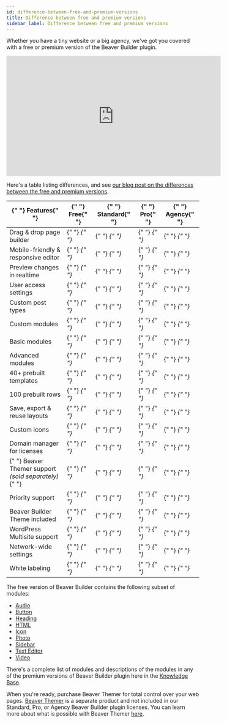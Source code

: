 ```yaml
---
id: difference-between-free-and-premium-versions
title: Difference between free and premium versions
sidebar_label: Difference between free and premium versions
---
```


Whether you have a tiny website or a big agency, we've got you covered with a
free or premium version of the Beaver Builder plugin.

<div className="embed-responsive">
  <iframe width="560" height="315" src="https://www.youtube.com/embed/xw9F_qJY4FA" title="YouTube video player" frameborder="0" allow="accelerometer; autoplay; clipboard-write; encrypted-media; gyroscope; picture-in-picture" allowfullscreen></iframe>
</div>

Here's a table listing differences, and see [our blog post on the differences
between the free and premium versions](https://www.wpbeaverbuilder.com/beaver-builder-free-vs-paid-premium-version/).

<table className="table-comparison">
  <thead>
    <tr>
      <th>
        {" "}
        <strong> Features</strong>{" "}
      </th>
      <th>
        {" "}
        <strong>Free</strong>{" "}
      </th>
      <th>
        {" "}
        <strong>Standard</strong>{" "}
      </th>
      <th>
        {" "}
        <strong>Pro</strong>{" "}
      </th>
      <th>
        {" "}
        <strong>Agency</strong>{" "}
      </th>
    </tr>
  </thead>
  <tbody>
    <tr>
      <td> Drag &amp; drop page builder </td>
      <td>
        {" "}
        <i
          className="fas fa-check"
          aria-hidden="true"
          style={{ color: "#2ecc71" }}
        />{" "}
      </td>
      <td>
        {" "}
        <i
          className="fas fa-check"
          aria-hidden="true"
          style={{ color: "#2ecc71" }}
        />{" "}
      </td>
      <td>
        {" "}
        <i
          className="fas fa-check"
          aria-hidden="true"
          style={{ color: "#2ecc71" }}
        />{" "}
      </td>
      <td>
        {" "}
        <i
          className="fas fa-check"
          aria-hidden="true"
          style={{ color: "#2ecc71" }}
        />{" "}
      </td>
    </tr>
    <tr>
      <td> Mobile-friendly &amp; responsive editor </td>
      <td>
        {" "}
        <i
          className="fas fa-check"
          aria-hidden="true"
          style={{ color: "#2ecc71" }}
        />{" "}
      </td>
      <td>
        {" "}
        <i
          className="fas fa-check"
          aria-hidden="true"
          style={{ color: "#2ecc71" }}
        />{" "}
      </td>
      <td>
        {" "}
        <i
          className="fas fa-check"
          aria-hidden="true"
          style={{ color: "#2ecc71" }}
        />{" "}
      </td>
      <td>
        {" "}
        <i
          className="fas fa-check"
          aria-hidden="true"
          style={{ color: "#2ecc71" }}
        />{" "}
      </td>
    </tr>
    <tr>
      <td> Preview changes in realtime </td>
      <td>
        {" "}
        <i
          className="fas fa-check"
          aria-hidden="true"
          style={{ color: "#2ecc71" }}
        />{" "}
      </td>
      <td>
        {" "}
        <i
          className="fas fa-check"
          aria-hidden="true"
          style={{ color: "#2ecc71" }}
        />{" "}
      </td>
      <td>
        {" "}
        <i
          className="fas fa-check"
          aria-hidden="true"
          style={{ color: "#2ecc71" }}
        />{" "}
      </td>
      <td>
        {" "}
        <i
          className="fas fa-check"
          aria-hidden="true"
          style={{ color: "#2ecc71" }}
        />{" "}
      </td>
    </tr>
    <tr>
      <td> User access settings </td>
      <td>
        {" "}
        <i
          className="fas fa-check"
          aria-hidden="true"
          style={{ color: "#2ecc71" }}
        />{" "}
      </td>
      <td>
        {" "}
        <i
          className="fas fa-check"
          aria-hidden="true"
          style={{ color: "#2ecc71" }}
        />{" "}
      </td>
      <td>
        {" "}
        <i
          className="fas fa-check"
          aria-hidden="true"
          style={{ color: "#2ecc71" }}
        />{" "}
      </td>
      <td>
        {" "}
        <i
          className="fas fa-check"
          aria-hidden="true"
          style={{ color: "#2ecc71" }}
        />{" "}
      </td>
    </tr>
    <tr>
      <td> Custom post types </td>
      <td>
        {" "}
        <i
          className="fas fa-check"
          aria-hidden="true"
          style={{ color: "#2ecc71" }}
        />{" "}
      </td>
      <td>
        {" "}
        <i
          className="fas fa-check"
          aria-hidden="true"
          style={{ color: "#2ecc71" }}
        />{" "}
      </td>
      <td>
        {" "}
        <i
          className="fas fa-check"
          aria-hidden="true"
          style={{ color: "#2ecc71" }}
        />{" "}
      </td>
      <td>
        {" "}
        <i
          className="fas fa-check"
          aria-hidden="true"
          style={{ color: "#2ecc71" }}
        />{" "}
      </td>
    </tr>
    <tr>
      <td> Custom modules </td>
      <td>
        {" "}
        <i
          className="fas fa-check"
          aria-hidden="true"
          style={{ color: "#2ecc71" }}
        />{" "}
      </td>
      <td>
        {" "}
        <i
          className="fas fa-check"
          aria-hidden="true"
          style={{ color: "#2ecc71" }}
        />{" "}
      </td>
      <td>
        {" "}
        <i
          className="fas fa-check"
          aria-hidden="true"
          style={{ color: "#2ecc71" }}
        />{" "}
      </td>
      <td>
        {" "}
        <i
          className="fas fa-check"
          aria-hidden="true"
          style={{ color: "#2ecc71" }}
        />{" "}
      </td>
    </tr>
    <tr>
      <td> Basic modules </td>
      <td>
        {" "}
        <i
          className="fas fa-check"
          aria-hidden="true"
          style={{ color: "#2ecc71" }}
        />{" "}
      </td>
      <td>
        {" "}
        <i
          className="fas fa-check"
          aria-hidden="true"
          style={{ color: "#2ecc71" }}
        />{" "}
      </td>
      <td>
        {" "}
        <i
          className="fas fa-check"
          aria-hidden="true"
          style={{ color: "#2ecc71" }}
        />{" "}
      </td>
      <td>
        {" "}
        <i
          className="fas fa-check"
          aria-hidden="true"
          style={{ color: "#2ecc71" }}
        />{" "}
      </td>
    </tr>
    <tr>
      <td> Advanced modules </td>
      <td>
        {" "}
        <i className="fas fa-minus" style={{ color: "#e74c3c" }} />{" "}
      </td>
      <td>
        {" "}
        <i
          className="fas fa-check"
          aria-hidden="true"
          style={{ color: "#2ecc71" }}
        />{" "}
      </td>
      <td>
        {" "}
        <i
          className="fas fa-check"
          aria-hidden="true"
          style={{ color: "#2ecc71" }}
        />{" "}
      </td>
      <td>
        {" "}
        <i
          className="fas fa-check"
          aria-hidden="true"
          style={{ color: "#2ecc71" }}
        />{" "}
      </td>
    </tr>
    <tr>
      <td> 40+ prebuilt templates </td>
      <td>
        {" "}
        <i className="fas fa-minus" style={{ color: "#e74c3c" }} />{" "}
      </td>
      <td>
        {" "}
        <i
          className="fas fa-check"
          aria-hidden="true"
          style={{ color: "#2ecc71" }}
        />{" "}
      </td>
      <td>
        {" "}
        <i
          className="fas fa-check"
          aria-hidden="true"
          style={{ color: "#2ecc71" }}
        />{" "}
      </td>
      <td>
        {" "}
        <i
          className="fas fa-check"
          aria-hidden="true"
          style={{ color: "#2ecc71" }}
        />{" "}
      </td>
    </tr>
    <tr>
      <td> 100 prebuilt rows </td>
      <td>
        {" "}
        <i className="fas fa-minus" style={{ color: "#e74c3c" }} />{" "}
      </td>
      <td>
        {" "}
        <i
          className="fas fa-check"
          aria-hidden="true"
          style={{ color: "#2ecc71" }}
        />{" "}
      </td>
      <td>
        {" "}
        <i
          className="fas fa-check"
          aria-hidden="true"
          style={{ color: "#2ecc71" }}
        />{" "}
      </td>
      <td>
        {" "}
        <i
          className="fas fa-check"
          aria-hidden="true"
          style={{ color: "#2ecc71" }}
        />{" "}
      </td>
    </tr>
    <tr>
      <td> Save, export &amp; reuse layouts </td>
      <td>
        {" "}
        <i className="fas fa-minus" style={{ color: "#e74c3c" }} />{" "}
      </td>
      <td>
        {" "}
        <i
          className="fas fa-check"
          aria-hidden="true"
          style={{ color: "#2ecc71" }}
        />{" "}
      </td>
      <td>
        {" "}
        <i
          className="fas fa-check"
          aria-hidden="true"
          style={{ color: "#2ecc71" }}
        />{" "}
      </td>
      <td>
        {" "}
        <i
          className="fas fa-check"
          aria-hidden="true"
          style={{ color: "#2ecc71" }}
        />{" "}
      </td>
    </tr>
    <tr>
      <td> Custom icons </td>
      <td>
        {" "}
        <i className="fas fa-minus" style={{ color: "#e74c3c" }} />{" "}
      </td>
      <td>
        {" "}
        <i
          className="fas fa-check"
          aria-hidden="true"
          style={{ color: "#2ecc71" }}
        />{" "}
      </td>
      <td>
        {" "}
        <i
          className="fas fa-check"
          aria-hidden="true"
          style={{ color: "#2ecc71" }}
        />{" "}
      </td>
      <td>
        {" "}
        <i
          className="fas fa-check"
          aria-hidden="true"
          style={{ color: "#2ecc71" }}
        />{" "}
      </td>
    </tr>
    <tr>
      <td> Domain manager for licenses </td>
      <td>
        {" "}
        <i className="fas fa-minus" style={{ color: "#e74c3c" }} />{" "}
      </td>
      <td>
        {" "}
        <i
          className="fas fa-check"
          aria-hidden="true"
          style={{ color: "#2ecc71" }}
        />{" "}
      </td>
      <td>
        {" "}
        <i
          className="fas fa-check"
          aria-hidden="true"
          style={{ color: "#2ecc71" }}
        />{" "}
      </td>
      <td>
        {" "}
        <i
          className="fas fa-check"
          aria-hidden="true"
          style={{ color: "#2ecc71" }}
        />{" "}
      </td>
    </tr>
    <tr>
      <td>
        {" "}
        Beaver Themer support <em>(sold separately)</em>{" "}
      </td>
      <td>
        {" "}
        <i className="fas fa-minus" style={{ color: "#e74c3c" }} />{" "}
      </td>
      <td>
        {" "}
        <i
          className="fas fa-check"
          aria-hidden="true"
          style={{ color: "#2ecc71" }}
        />{" "}
      </td>
      <td>
        {" "}
        <i
          className="fas fa-check"
          aria-hidden="true"
          style={{ color: "#2ecc71" }}
        />{" "}
      </td>
      <td>
        {" "}
        <i
          className="fas fa-check"
          aria-hidden="true"
          style={{ color: "#2ecc71" }}
        />{" "}
      </td>
    </tr>
    <tr>
      <td> Priority support </td>
      <td>
        {" "}
        <i className="fas fa-minus" style={{ color: "#e74c3c" }} />{" "}
      </td>
      <td>
        {" "}
        <i
          className="fas fa-check"
          aria-hidden="true"
          style={{ color: "#2ecc71" }}
        />{" "}
      </td>
      <td>
        {" "}
        <i
          className="fas fa-check"
          aria-hidden="true"
          style={{ color: "#2ecc71" }}
        />{" "}
      </td>
      <td>
        {" "}
        <i
          className="fas fa-check"
          aria-hidden="true"
          style={{ color: "#2ecc71" }}
        />{" "}
      </td>
    </tr>
    <tr>
      <td> Beaver Builder Theme included </td>
      <td>
        {" "}
        <i className="fas fa-minus" style={{ color: "#e74c3c" }} />{" "}
      </td>
      <td>
        {" "}
        <i className="fas fa-minus" style={{ color: "#e74c3c" }} />{" "}
      </td>
      <td>
        {" "}
        <i
          className="fas fa-check"
          aria-hidden="true"
          style={{ color: "#2ecc71" }}
        />{" "}
      </td>
      <td>
        {" "}
        <i
          className="fas fa-check"
          aria-hidden="true"
          style={{ color: "#2ecc71" }}
        />{" "}
      </td>
    </tr>
    <tr>
      <td> WordPress Multisite support </td>
      <td>
        {" "}
        <i
          className="fas fa-check"
          aria-hidden="true"
          style={{ color: "#2ecc71" }}
        />{" "}
      </td>
      <td>
        {" "}
        <i className="fas fa-minus" style={{ color: "#e74c3c" }} />{" "}
      </td>
      <td>
        {" "}
        <i
          className="fas fa-check"
          aria-hidden="true"
          style={{ color: "#2ecc71" }}
        />{" "}
      </td>
      <td>
        {" "}
        <i
          className="fas fa-check"
          aria-hidden="true"
          style={{ color: "#2ecc71" }}
        />{" "}
      </td>
    </tr>
    <tr>
      <td> Network-wide settings </td>
      <td>
        {" "}
        <i className="fas fa-minus" style={{ color: "#e74c3c" }} />{" "}
      </td>
      <td>
        {" "}
        <i className="fas fa-minus" style={{ color: "#e74c3c" }} />{" "}
      </td>
      <td>
        {" "}
        <i className="fas fa-minus" style={{ color: "#e74c3c" }} />{" "}
      </td>
      <td>
        {" "}
        <i
          className="fas fa-check"
          aria-hidden="true"
          style={{ color: "#2ecc71" }}
        />{" "}
      </td>
    </tr>
    <tr>
      <td> White labeling </td>
      <td>
        {" "}
        <i className="fas fa-minus" style={{ color: "#e74c3c" }} />{" "}
      </td>
      <td>
        {" "}
        <i className="fas fa-minus" style={{ color: "#e74c3c" }} />{" "}
      </td>
      <td>
        {" "}
        <i className="fas fa-minus" style={{ color: "#e74c3c" }} />{" "}
      </td>
      <td>
        {" "}
        <i
          className="fas fa-check"
          aria-hidden="true"
          style={{ color: "#2ecc71" }}
        />{" "}
      </td>
    </tr>
  </tbody>
</table>

The free version of Beaver Builder contains the following subset of  modules:

* [Audio](/beaver-builder/layouts/modules/audio)
* [Button](/beaver-builder/layouts/modules/button/button)
* [Heading](/beaver-builder/layouts/modules/heading)
* [HTML](/beaver-builder/layouts/modules/html)
* [Icon](/beaver-builder/layouts/modules/icon-and-icon-group)
* [Photo](/beaver-builder/layouts/modules/photo/photo)
* [Sidebar](/beaver-builder/layouts/modules/sidebar)
* [Text Editor](/beaver-builder/layouts/modules/text)
* [Video](/beaver-builder/layouts/modules/video/video)

There's a complete list of modules and descriptions of the modules in any of
the premium versions of Beaver Builder plugin here in the [Knowledge
Base](/beaver-builder/layouts/modules/module-overview.md).

When you're ready, purchase Beaver Themer for total control over your web
pages.  [Beaver Themer](https://www.wpbeaverbuilder.com/beaver-themer/) is a
separate product and not included in our Standard, Pro, or Agency Beaver
Builder plugin licenses. You can learn more about what is possible with Beaver
Themer [here](/beaver-themer/getting-started/what-can-i-do-with-beaver-themer.md).
